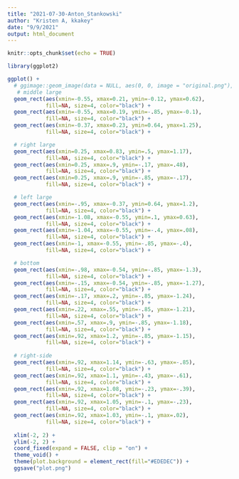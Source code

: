 ```yaml
---
title: "2021-07-30-Anton_Stankowski"
author: "Kristen A, kkakey"
date: "9/9/2021"
output: html_document
---
```


```r
knitr::opts_chunk$set(echo = TRUE)
```

```r
library(ggplot2)
```

```r
ggplot() +
  # ggimage::geom_image(data = NULL, aes(0, 0, image = "original.png"), size = 1.4) +
   # middle large
  geom_rect(aes(xmin=-0.55, xmax=0.21, ymin=-0.12, ymax=0.62),
            fill=NA, size=4, color="black") +
  geom_rect(aes(xmin=-0.55, xmax=0.19, ymin=-.85, ymax=-0.1),
            fill=NA, size=4, color="black") +
  geom_rect(aes(xmin=-0.37, xmax=0.23, ymin=0.64, ymax=1.25),
            fill=NA, size=4, color="black") +

  # right large
  geom_rect(aes(xmin=0.25, xmax=0.83, ymin=.5, ymax=1.17),
            fill=NA, size=4, color="black") +
  geom_rect(aes(xmin=0.25, xmax=.9, ymin=-.17, ymax=.48),
            fill=NA, size=4, color="black") +
  geom_rect(aes(xmin=0.25, xmax=.9, ymin=-.85, ymax=-.17),
            fill=NA, size=4, color="black") +

  # left large
  geom_rect(aes(xmin=-.95, xmax=-0.37, ymin=0.64, ymax=1.2),
            fill=NA, size=4, color="black") +
  geom_rect(aes(xmin=-1.08, xmax=-0.55, ymin=.1, ymax=0.63),
            fill=NA, size=4, color="black") +
  geom_rect(aes(xmin=-1.04, xmax=-0.55, ymin=-.4, ymax=.08),
            fill=NA, size=4, color="black") +
  geom_rect(aes(xmin=-1, xmax=-0.55, ymin=-.85, ymax=-.4),
            fill=NA, size=4, color="black") +

  # bottom
  geom_rect(aes(xmin=-.98, xmax=-0.54, ymin=-.85, ymax=-1.3),
            fill=NA, size=4, color="black") +
  geom_rect(aes(xmin=-.15, xmax=-0.54, ymin=-.85, ymax=-1.27),
            fill=NA, size=4, color="black") +
  geom_rect(aes(xmin=-.17, xmax=.2, ymin=-.85, ymax=-1.24), 
            fill=NA, size=4, color="black") +
  geom_rect(aes(xmin=.22, xmax=.55, ymin=-.85, ymax=-1.21), 
            fill=NA, size=4, color="black") +
  geom_rect(aes(xmin=.57, xmax=.9, ymin=-.85, ymax=-1.18), 
            fill=NA, size=4, color="black") +
  geom_rect(aes(xmin=.92, xmax=1.2, ymin=-.85, ymax=-1.15), 
            fill=NA, size=4, color="black") +
  
  # right-side
  geom_rect(aes(xmin=.92, xmax=1.14, ymin=-.63, ymax=-.85), 
            fill=NA, size=4, color="black") +
  geom_rect(aes(xmin=.92, xmax=1.1, ymin=-.43, ymax=-.61), 
            fill=NA, size=4, color="black") +
  geom_rect(aes(xmin=.92, xmax=1.08, ymin=-.23, ymax=-.39), 
            fill=NA, size=4, color="black") +
  geom_rect(aes(xmin=.92, xmax=1.05, ymin=-.1, ymax=-.23), 
            fill=NA, size=4, color="black") +
  geom_rect(aes(xmin=.92, xmax=1.03, ymin=-.1, ymax=.02), 
            fill=NA, size=4, color="black") +
  
  xlim(-2, 2) +
  ylim(-2, 2) +
  coord_fixed(expand = FALSE, clip = "on") +
  theme_void() +
  theme(plot.background = element_rect(fill="#EDEDEC")) +
  ggsave("plot.png")
```


